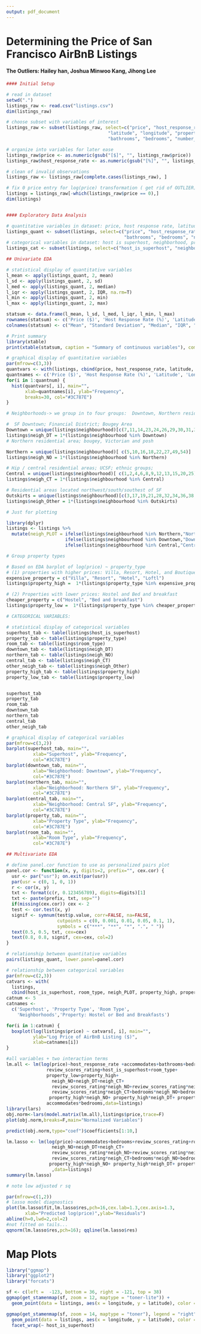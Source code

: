 ```yaml
---
output: pdf_document
---
```


# Determining the Price of San Francisco AirBnB Listings
#### The Outliers: Hailey han, Joshua Minwoo Kang, Jihong Lee

``` r
#### Initial Setup

# read in dataset
setwd(".")
listings_raw <- read.csv("listings.csv")
dim(listings_raw)

# choose subset with variables of interest
listings_raw <- subset(listings_raw, select=c("price", "host_response_rate", "host_is_superhost", "neighbourhood", 
                                      "latitude", "longitude", "property_type", "room_type", "accommodates", 
                                      "bathrooms", "bedrooms", "number_of_reviews", "review_scores_rating"))

# organize into variables for later ease
listings_raw$price <- as.numeric(gsub("[$]", "", listings_raw$price))
listings_raw$host_response_rate <- as.numeric(gsub("[%]", "", listings_raw$host_response_rate))

# clean of invalid observations
listings_raw <- listings_raw[complete.cases(listings_raw), ]

# fix 0 price entry for log(price) transformation ( get rid of OUTLIER)
listings = listings_raw[-which(listings_raw$price == 0),]
dim(listings)


#### Exploratory Data Analysis

# quantitative variables in dataset: price, host response rate, latitude, longitude, accommodates, bathrooms, bedrooms, number of reviews, review_scores_rating
listings_quant <- subset(listings, select=c("price", "host_response_rate", "latitude", "longitude", "accommodates",
                                            "bathrooms", "bedrooms", "number_of_reviews", "review_scores_rating"))
# categorical variables in dataset: host is superhost, neighborhood, property type, room type
listings_cat <- subset(listings, select=c("host_is_superhost", "neighbourhood", "property_type", "room_type"))

## Univariate EDA

# statistical display of quantitative variables
l_mean <- apply(listings_quant, 2, mean)
l_sd <- apply(listings_quant, 2, sd)
l_med <- apply(listings_quant, 2, median)
l_iqr <- apply(listings_quant, 2, IQR, na.rm=T)
l_min <- apply(listings_quant, 2, min)
l_max <- apply(listings_quant, 2, max)

statsum <- data.frame(l_mean, l_sd, l_med, l_iqr, l_min, l_max)
rownames(statsum) <- c('Price ($)', 'Host Response Rate (%)', 'Latitude', 'Longitude', 'Number of People Accommodated', 'Number of Bathrooms', 'Number of Bedrooms', 'Number of Reviews', 'Overall Rating')
colnames(statsum) <- c("Mean", "Standard Deviation", "Median", "IQR", "Minimum", "Maximum")
```

```r
# Print summary
library(xtable)
print(xtable(statsum, caption = "Summary of continuous variables"), comment=FALSE, caption.placement = 'top')
```

``` r
# graphical display of quantitative variables
par(mfrow=c(3,3))
quantvars <- with(listings, cbind(price, host_response_rate, latitude, longitude, accommodates, bathrooms, bedrooms, number_of_reviews, review_scores_rating)); quantnum <- 9
quantnames <- c('Price ($)', 'Host Response Rate (%)', 'Latitude', 'Longitude', 'Number of People Accommodated', 'Number of Bathrooms', 'Number of Bedrooms', 'Number of Reviews', 'Overall Rating')
for(i in 1:quantnum) {
  hist(quantvars[, i], main="",
       xlab=quantnames[i], ylab="Frequency",
       breaks=30, col="#3C787E")
}
```

``` r

# Neighborhoods-> we group in to four groups:  Downtown, Northern residential areas, Central SF and the Outskirts

#  SF Downtown; Financial District; Bougey Area
Downtown = unique(listings$neighbourhood)[c(7,11,14,23,24,26,29,30,31,33,35,37,45,48,52)]
listings$neigh_DT = 1*(listings$neighbourhood %in% Downtown)
# Northern residential area; bougey, Victorian and posh

Northern = unique(listings$neighbourhood)[ c(5,10,16,18,22,27,49,54)]
listings$neigh_NO = 1*(listings$neighbourhood %in% Northern)

# Hip / central residential areas; UCSF; ethnic groups; 
Central = unique(listings$neighbourhood)[ c(1,2,4,6,8,9,12,13,15,20,25)]
listings$neigh_CT = 1*(listings$neighbourhood %in% Central)

# Residential areas located northwest/south/southest of SF
Outskirts = unique(listings$neighbourhood)[c(3,17,19,21,28,32,34,36,38,39,40,41,42,43,44,46,47,50,51,53,55)]
listings$neigh_Other = 1*(listings$neighbourhood %in% Outskirts)

# Just for plotting

library(dplyr)
listings <- listings %>%
  mutate(neigh_PLOT = ifelse(listings$neighbourhood %in% Northern,"Northern",
                      ifelse(listings$neighbourhood %in% Downtown,"Downtown",
                      ifelse(listings$neighbourhood %in% Central,"Central", "Other"))))

```

```r
# Group property types

# Based on EDA barplot of log(price) ~ property_type
# (1) properties with higher prices: Villa, Resort, Hotel, and Boutique Hotel
expensive_property = c("Villa", "Resort", "Hotel", "Loftl")
listings$property_high =  1*(listings$property_type %in% expensive_property)

# (2) Properties with lower prices: Hostel and Bed and breakfast
cheaper_property = c("Hostel", "Bed and breakfast")
listings$property_low =  1*(listings$property_type %in% cheaper_property)
```

``` r
# CATEGORICAL VARIABLES:

# statistical display of categorical variables
superhost_tab <- table(listings$host_is_superhost)
property_tab <- table(listings$property_type)
room_tab <- table(listings$room_type)
downtown_tab <- table(listings$neigh_DT)
northern_tab <- table(listings$neigh_NO)
central_tab <- table(listings$neigh_CT)
other_neigh_tab <- table(listings$neigh_Other)
property_high_tab <- table(listings$property_high)
property_low_tab <- table(listings$property_low)


superhost_tab
property_tab
room_tab
downtown_tab
northern_tab
central_tab
other_neigh_tab
```

``` r
# graphical display of categorical variables
par(mfrow=c(3,2))
barplot(superhost_tab, main="",
          xlab="Superhost", ylab="Frequency",
          col="#3C787E")
barplot(downtown_tab, main="",
          xlab="Neighborhood: Downtown", ylab="Frequency",
          col="#3C787E")
barplot(northern_tab, main="",
          xlab="Neighborhood: Northern SF", ylab="Frequency",
          col="#3C787E")
barplot(central_tab, main="",
          xlab="Neighborhood: Central SF", ylab="Frequency",
          col="#3C787E")
barplot(property_tab, main="",
          xlab="Property Type", ylab="Frequency",
          col="#3C787E")
barplot(room_tab, main="",
          xlab="Room Type", ylab="Frequency",
          col="#3C787E")
```

``` r
## Multivariate EDA

# define panel.cor function to use as personalized pairs plot
panel.cor <- function(x, y, digits=2, prefix="", cex.cor) {
  usr <- par("usr"); on.exit(par(usr))
  par(usr = c(0, 1, 0, 1))
  r <- cor(x, y)
  txt <- format(c(r, 0.123456789), digits=digits)[1]
  txt <- paste(prefix, txt, sep="")
  if(missing(cex.cor)) cex <- 2
  test <- cor.test(x, y)
  signif <- symnum(test$p.value, corr=FALSE, na=FALSE,
                   cutpoints = c(0, 0.001, 0.01, 0.05, 0.1, 1),
                   symbols = c("***", "**", "*", ".", " "))
  text(0.5, 0.5, txt, cex=cex)
  text(0.8, 0.8, signif, cex=cex, col=2)
}

# relationship between quantitative variables
pairs(listings_quant, lower.panel=panel.cor)
```

``` r
# relationship between categorical variables
par(mfrow=c(2,3))
catvars <- with(
  listings, 
  cbind(host_is_superhost, room_type, neigh_PLOT, property_high, property_low));
catnum <- 5
catnames <- 
  c('Superhost', 'Property Type', 'Room Type', 
    'Neighborhoods','Property: Hostel or Bed and Breakfasts')

for(i in 1:catnum) {
  boxplot(log(listings$price) ~ catvars[, i], main="",
          ylab="Log Price of AirBnB Listing ($)",
          xlab=catnames[i])
}

```

```r
#all variables + two interaction terms 
lm.all <- lm(log(price)~host_response_rate +accommodates+bathrooms+bedrooms+number_of_reviews+
               review_scores_rating+host_is_superhost+room_type+
               property_low+property_high+
                 neigh_NO+neigh_DT+neigh_CT+
                 review_scores_rating*neigh_NO+review_scores_rating*neigh_DT+
                 review_scores_rating*neigh_CT+bedrooms*neigh_NO+bedrooms*neigh_DT+bedrooms*neigh_CT+
                property_high*neigh_NO+ property_high*neigh_DT+ property_high*neigh_CT+
               accommodates*bedrooms,data=listings)
library(lars)
obj.norm<-lars(model.matrix(lm.all),listings$price,trace=F)
plot(obj.norm,breaks=F,main="Normalized Variables")
```
```r
predict(obj.norm,type="coef")$coefficients[1:10,]
```

```r
lm.lasso <- lm(log(price)~accommodates+bedrooms+review_scores_rating+room_type+property_high+
                 neigh_NO+neigh_DT+neigh_CT+
                 review_scores_rating*neigh_NO+review_scores_rating*neigh_DT+
                 review_scores_rating*neigh_CT+bedrooms*neigh_NO+bedrooms*neigh_DT+bedrooms*neigh_CT+
                property_high*neigh_NO+ property_high*neigh_DT+ property_high*neigh_CT
                 ,data=listings)
summary(lm.lasso)

# note low adjusted r sq
```

```r
par(mfrow=c(1,2))
# lasso model diagnostics
plot(lm.lasso$fit,lm.lasso$res,pch=16,cex.lab=1.3,cex.axis=1.3,
       xlab="Predicted log(price)",ylab="Residuals")
abline(h=0,lwd=2,col=2)
#not fitted on tails...
qqnorm(lm.lasso$res,pch=16); qqline(lm.lasso$res)
```

# Map Plots
```r
library("ggmap")
library("ggplot2")
library("forcats")

sf <- c(left =  -123, bottom = 36, right = -121, top = 38)
ggmap(get_stamenmap(sf, zoom = 12, maptype = "toner-lite")) +
  geom_point(data = listings, aes(x = longitude, y = latitude), color = "red", size = 0.1)
```

```r
ggmap(get_stamenmap(sf, zoom = 14, maptype = "toner"), legend = "right") +
  geom_point(data = listings, aes(x = longitude, y = latitude), color = "red", size = 0.3)+
  facet_wrap(~ host_is_superhost)
```
